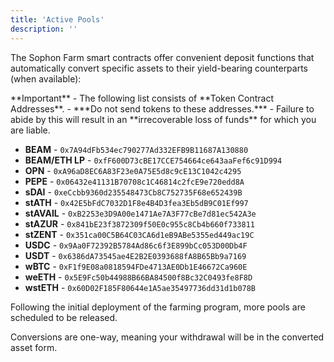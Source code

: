 ```yaml
---
title: 'Active Pools'
description: ''
---
```


The Sophon Farm smart contracts offer convenient deposit functions that automatically convert specific assets to their yield-bearing counterparts (when available):

<Warning>
**Important**
- The following list consists of **Token Contract Addresses**.
- ***Do not send tokens to these addresses.***
- Failure to abide by this will result in an **irrecoverable loss of funds** for which you are liable.
</Warning>

- **BEAM** - `0x7A94dFb534ec790277Ad332EFB9B11687A130880`
- **BEAM/ETH LP** - `0xfF600D73cBE17CCE754664ce643aaFef6c91D994`
- **OPN** - `0xA96aD8EC6A83F23e0A75E5d8c9cE13C1042c4295`
- **PEPE** - `0x06432e41131B70708c1C46814c2fcE9e720edd8A`
- **sDAI** - `0xeCcbb9360d235548473Cb8C752735F68e652439B`
- **stATH** - `0x42E5bFdC7032D1F8e4B4D3fea3Eb5dB9C01Ef997`
- **stAVAIL** - `0xB2253e3D9A00e1471Ae7A3F77cBe7d81ec542A3e`
- **stAZUR** - `0x841bE23f3872309f50E0c955c8Cb4b660f733811`
- **stZENT** - `0x351ca00C5B64C03CA6d1eB9ABe5355ed449ac19C`
- **USDC** - `0x9Aa0F72392B5784Ad86c6f3E899bCc053D00Db4F`
- **USDT** - `0x6386dA73545ae4E2B2E0393688fA8B65Bb9a7169`
- **wBTC** - `0xF1f9E08a0818594FDe4713AE0Db1E46672Ca960E`
- **weETH** - `0x5E9Fc50b44988B66BA84500f8Bc32C0493fe8F8D`
- **wstETH** - `0x60D02F185F80644e1A5ae35497736dd31d1b078B`

Following the initial deployment of the farming program, more pools are scheduled to be released.

<Note>Conversions are one-way, meaning your withdrawal will be in the converted asset form.</Note>
